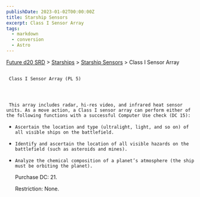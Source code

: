 ```yaml
---
publishDate: 2023-01-02T00:00:00Z
title: Starship Sensors
excerpt: Class I Sensor Array
tags:
  - markdown
  - conversion
  - Astro
---
```







[Future d20 SRD](/#futureD20)
     > [Starships](future-d20-srd-starships-index)
     > [Starship Sensors](future-d20-srd-starships-starship-sensors-index)
     > Class I Sensor Array
    





## 
     Class I Sensor Array (PL 5)
    



     This array includes radar, hi-res video, and infrared heat sensor units. As a move action, a Class I sensor array can perform either of the following functions with a successful Computer Use check (DC 15):
    


- 
      Ascertain the location and type (ultralight, light, and so on) of all visible ships on the battlefield.
     
- 
      Identify and ascertain the location of all visible hazards on the battlefield (such as asteroids and mines).
     
- 
      Analyze the chemical composition of a planet’s atmosphere (the ship must be orbiting the planet).
     



     Purchase DC: 21.
    



     Restriction: None.
    





